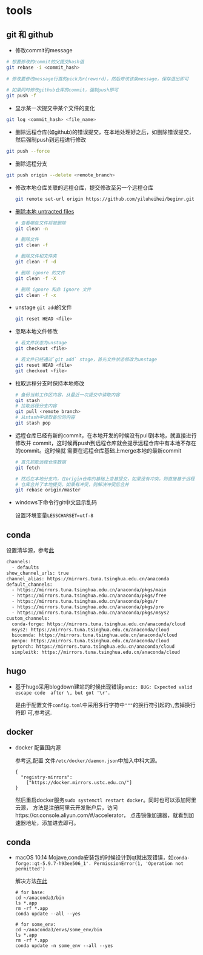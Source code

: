 # tools {#tools}

## git 和 github

- 修改commit的message

```sh
# 想要修改的commit的父提交hash值
git rebase -i <commit_hash>
  
# 修改要修改message行首的pick为r(reword)，然后修改该条message，保存退出即可
  
# 如果同时修改github仓库的commit，强制push即可
git push -f
```

- 显示某一次提交中某个文件的变化

```sh
git log <commit_hash> <file_name>
```

- 删除远程仓库(如github)的错误提交，在本地处理好之后，如删除错误提交，然后强制push到远程进行修改

```sh
git push --force
```

- 删除远程分支

```sh
git push origin --delete <remote_branch>
```

- 修改本地仓库关联的远程仓库，提交修改至另一个远程仓库

  ```sh
  git remote set-url origin https://github.com/yiluheihei/beginr.git
  ```

- [删除本地 untracted files](https://stackoverflow.com/questions/61212/how-to-remove-local-untracked-files-from-the-current-git-working-tree)
  
  ```sh
  # 查看哪些文件将被删除
  git clean -n 
  
  # 删除文件
  git clean -f
  
  # 删除文件和文件夹
  git clean -f -d
  
  # 删除 ignore 的文件
  git clean -f -X
  
  # 删除 ignore 和非 ignore 文件
  git clean -f -x
  ```

- unstage `git add`的文件
 
  ```sh
  git reset HEAD <file>
  ```
  
- 忽略本地文件修改

  ```sh
  # 若文件状态为unstage
  git checkout <file>
  
  # 若文件已经通过`git add` stage，首先文件状态修改为unstage
  git reset HEAD <file>
  git checkout <file>
  ```
  
- 拉取远程分支时保持本地修改

  ```sh
  # 备份当前工作区内容，从最近一次提交中读取内容
  git stash
  # 拉取远程分支内容
  git pull <remote branch>
  # 从stash中读取备份的内容
  git stash pop
  ```

- 远程仓库已经有新的commit，在本地开发的时候没有pull到本地，就直接进行修改并
  commit，这时候再push到远程仓库就会提示远程仓库中有本地不存在的commit。这时候就
  需要在远程仓库基础上merge本地的最新commit
  
  ```sh
  # 首先抓取远程仓库数据
  git fetch
  
  # 然后在本地分支内，在origin仓库的基础上变基提交，如果没有冲突，则直接基于远程
  # 仓库合并了本地提交。如果有冲突，则解决冲突后合并
  git rebase origin/master
  ```
  
  
  

- windows下命令行git中文显示乱码
  
  设置环境变量`LESSCHARSET=utf-8`
  

## conda

设置清华源，参考[此](https://mirror.tuna.tsinghua.edu.cn/help/anaconda/)

```sh
channels:
  - defaults
show_channel_urls: true
channel_alias: https://mirrors.tuna.tsinghua.edu.cn/anaconda
default_channels:
  - https://mirrors.tuna.tsinghua.edu.cn/anaconda/pkgs/main
  - https://mirrors.tuna.tsinghua.edu.cn/anaconda/pkgs/free
  - https://mirrors.tuna.tsinghua.edu.cn/anaconda/pkgs/r
  - https://mirrors.tuna.tsinghua.edu.cn/anaconda/pkgs/pro
  - https://mirrors.tuna.tsinghua.edu.cn/anaconda/pkgs/msys2
custom_channels:
  conda-forge: https://mirrors.tuna.tsinghua.edu.cn/anaconda/cloud
  msys2: https://mirrors.tuna.tsinghua.edu.cn/anaconda/cloud
  bioconda: https://mirrors.tuna.tsinghua.edu.cn/anaconda/cloud
  menpo: https://mirrors.tuna.tsinghua.edu.cn/anaconda/cloud
  pytorch: https://mirrors.tuna.tsinghua.edu.cn/anaconda/cloud
  simpleitk: https://mirrors.tuna.tsinghua.edu.cn/anaconda/cloud
```

## hugo

- 基于hugo采用blogdown建站的时候出现错误`panic: BUG: Expected valid escape code 
after \, but got '\r'.`

  是由于配置文件`config.toml`中采用多行字符中`"""`的换行符引起的`\`,去掉换行符即
  可,参考[这](https://github.com/gcushen/hugo-academic/issues/852).

## docker

- docker 配置国内源
  
  参考[这](http://mirrors.ustc.edu.cn/help/dockerhub.html?highlight=docker),配置
  文件`/etc/docker/daemon.json`中加入中科大源。
  
  ```
  {
    "registry-mirrors": 
      ["https://docker.mirrors.ustc.edu.cn/"]
  }
  ```
  
  然后重启docker服务`sudo systemctl restart docker`。同时也可以添加阿里云源，
  方法是注册阿里云开发账户后，访问https://cr.console.aliyun.com/#/accelerator，
  点击镜像加速器，就看到加速器地址，添加进去即可。
  
## conda

- macOS 10.14 Mojave,conda安装包的时候设计到qt就出现错误，如`conda-forge::qt-5.9.7-h93ee506_1'. PermissionError(1, 'Operation not permitted')`

  解决方法[在此](https://github.com/conda/conda/issues/8440#issuecomment-481167572)
  
  ```
  # for base:
  cd ~/anaconda3/bin
  ls *.app
  rm -rf *.app
  conda update --all --yes
  
  # for some_env:
  cd ~/anaconda3/envs/some_env/bin
  ls *.app
  rm -rf *.app
  conda update -n some_env --all --yes
```
  
  